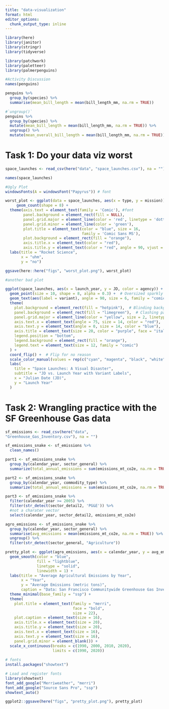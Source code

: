 ```yaml
---
title: "data-visualization"
format: html
editor_options: 
  chunk_output_type: inline
---
```


```r
library(here)
library(janitor)
library(stringr)
library(tidyverse)

library(patchwork)
library(paletteer)
library(palmerpenguins)
```

```r
#Activity Discussion
names(penguins)

penguins %>% 
  group_by(species) %>% 
  summarise(mean_bill_length = mean(bill_length_mm, na.rm = TRUE))

#`ungroup()`
penguins %>% 
  group_by(species) %>% 
  mutate(mean_bill_length = mean(bill_length_mm, na.rm = TRUE)) %>% 
  ungroup() %>% 
  mutate(mean_overall_bill_length = mean(bill_length_mm, na.rm = TRUE))
```

# Task 1: Do your data viz worst
```r
space_launches <- read_csv(here("data", "space_launches.csv"), na = "")

names(space_launches)

```

```r
#Ugly Plot
windowsFonts(A = windowsFont("Papyrus")) # font

worst_plot <- ggplot(data = space_launches, aes(x = type, y = mission)) + 
     geom_count(shape = 8) +
  theme(axis.text = element_text(family = 'Comic'), #font
        panel.background = element_rect(fill = NULL),
        panel.grid.major = element_line(color = 'red', linetype = 'dotted'),
        panel.grid.minor = element_line(color = 'green'),
        plot.title = element_text(color = "blue", size = 16,
                                  family = 'Comic Sans MS'),
        plot.background = element_rect(fill = "orange"),
        axis.title.x = element_text(color = "red"),
        axis.title.y = element_text(color = "red", angle = 90, vjust = 0.5)) +
  labs(title = "Rocket Science",
       x = "uhm",
       y = "no")

ggsave(here::here("figs", "worst_plot.png"), worst_plot)  
```

```r
#another bad plot

ggplot(space_launches, aes(x = launch_year, y = JD, color = agency)) +
  geom_point(size = 10, shape = 8, alpha = 0.3) +  # Oversized sparkly stars
  geom_text(aes(label = variant), angle = 90, size = 6, family = "comic") +  # Vertical Comic Sans
  theme(
    plot.background = element_rect(fill = "hotpink"),  # Blinding background
    panel.background = element_rect(fill = "limegreen"),  # Clashing panel
    panel.grid.major = element_line(color = "yellow", size = 2, linetype = "dotted"),  # Distracting grid
    axis.text.x = element_text(angle = 75, size = 14, color = "red"),  # Tilted, oversized, red ticks
    axis.text.y = element_text(angle = 0, size = 14, color = "blue"),  # Contrasting y ticks
    axis.title = element_text(size = 20, color = "purple", face = "italic"),  # Loud axis titles
    legend.position = "bottom",
    legend.background = element_rect(fill = "orange"),
    legend.text = element_text(size = 12, family = "comic")
  ) +
  coord_flip() +  # Flip for no reason
  scale_color_manual(values = rep(c("cyan", "magenta", "black", "white"), 10)) +  # Eye-searing palette
  labs(
    title = "Space Launches: A Visual Disaster",
    subtitle = "JD vs. Launch Year with Variant Labels",
    x = "Julian Date (JD)",
    y = "Launch Year"
  )
```

# Task 2: Wrangling practice with the SF Greenhouse Gas data
```r

sf_emissions <- read_csv(here("data",
"Greenhouse_Gas_Inventory.csv"), na = "")

sf_emissions_snake <- sf_emissions %>% 
  clean_names()

part1 <- sf_emissions_snake %>% 
  group_by(calendar_year, sector_general) %>% 
  summarize(total_annual_emissions = sum(emissions_mt_co2e, na.rm = TRUE))

part2 <- sf_emissions_snake %>% 
  group_by(calendar_year, commodity_type) %>% 
  summarize(total_annual_emissions = sum(emissions_mt_co2e, na.rm = TRUE))

part3 <- sf_emissions_snake %>% 
  filter(calendar_year >= 2005) %>% 
  filter(str_detect(sector_detail2, 'PG&E')) %>%
  #not a charater vector
  select(calendar_year, sector_detail2, emissions_mt_co2e)
```

```r
agro_emissions <- sf_emissions_snake %>% 
  group_by(calendar_year, sector_general) %>% 
  summarise(avg_emissions = mean(emissions_mt_co2e, na.rm = TRUE)) %>% 
  ungroup() %>% 
  filter(str_detect(sector_general, "Agriculture"))
```

```r
pretty_plot <- ggplot(agro_emissions, aes(x = calendar_year, y = avg_emissions)) +
  geom_smooth(color = "blue",
              fill = "lightblue",
              linetype = "solid",
              linewidth = 1) +
  labs(title = "Average Agricultural Emissions by Year",
       x = "Year",
       y = "Average Emissions (metric tons)",
       caption = "Data: San Francisco Communitywide Greenhouse Gas Inventory") +
  theme_minimal(base_family = "ssp") +
  theme(
    plot.title = element_text(family = "merri", 
                              face = "bold",  
                              size = 22),
    plot.caption = element_text(size = 16),
    axis.title.x = element_text(size = 20),
    axis.title.y = element_text(size = 20),
    axis.text.x = element_text(size = 16),
    axis.text.y = element_text(size = 16),
    panel.grid.minor = element_blank()) +
  scale_x_continuous(breaks = c(1990, 2000, 2010, 2020), 
                     limits = c(1990, 2020))
  
# fonts
install.packages("showtext")

# Load and register fonts
library(showtext)
font_add_google("Merriweather", "merri")
font_add_google("Source Sans Pro", "ssp")
showtext_auto()

ggplot2::ggsave(here("figs", "pretty_plot.png"), pretty_plot)
```

